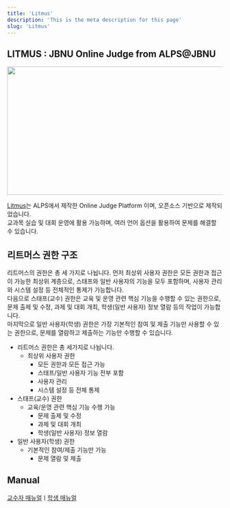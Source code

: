 ```yaml
---
title: 'Litmus'
description: 'This is the meta description for this page'
slug: 'Litmus'
---
```


## LITMUS : JBNU Online Judge from ALPS@JBNU

<img src="./images/Litmuslogo.png" width="800px" height="300px"/>

[Litmus](https://litmus.jbnu.ac.kr/)는 ALPS에서 제작한 Online Judge Platform 이며, 오픈소스 기반으로 제작되었습니다.<br/>
교과목 실습 및 대회 운영에 활용 가능하며, 여러 언어 옵션을 활용하여 문제를 해결할 수 있습니다.

## 리트머스 권한 구조
리트머스의 권한은 총 세 가지로 나뉩니다.
 먼저 최상위 사용자 권한은 모든 권한과 접근이 가능한 최상위 계층으로, 스태프와 일반 사용자의 기능을 모두 포함하며, 사용자 관리와 시스템 설정 등 전체적인 통제가 가능합니다. <br/>
 다음으로 스태프(교수) 권한은 교육 및 운영 관련 핵심 기능을 수행할 수 있는 권한으로, 문제 출제 및 수정, 과제 및 대회 개최, 학생(일반 사용자) 정보 열람 등의 작업이 가능합니다. <br/>
 마지막으로 일반 사용자(학생) 권한은 가장 기본적인 참여 및 제출 기능만 사용할 수 있는 권한으로, 문제를 열람하고 제출하는 기능만 수행할 수 있습니다.<br/>

- 리트머스 권한은 총 세가지로 나뉩니다.
    - 최상위 사용자 권한
        - 모든 권한과 모든 접근 가능
        -  스태프/일반 사용자 기능 전부 포함
        - 사용자 관리
        - 시스템 설정 등 전체 통제
 - 스태프(교수) 권한
    - 교육/운영 관련 핵심 기능 수행 가능
        - 문제 출제 및 수정
        - 과제 및 대회 개최
        - 학생(일반 사용자) 정보 열람
 - 일반 사용자(학생) 권한
    - 기본적인 참여/제출 기능만 가능
        - 문제 열람 및 제출

## Manual

[교수자 매뉴얼](./professorManual.mdx)ㅣ[학생 매뉴얼](./studentManual.mdx)